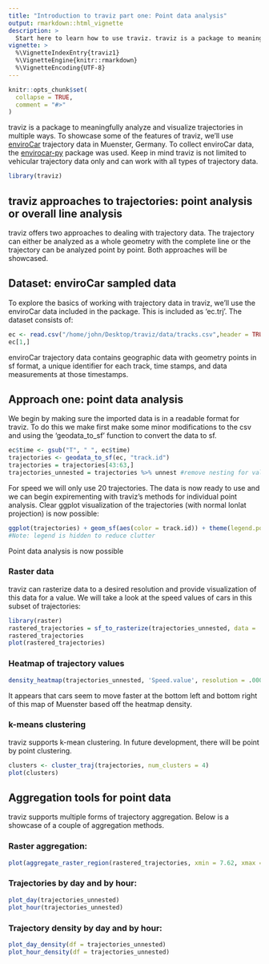 ```yaml
---
title: "Introduction to traviz part one: Point data analysis"
output: rmarkdown::html_vignette
description: >
  Start here to learn how to use traviz. traviz is a package to meaningfully analyze and visualize trajectory data. This package inherits   from sf and the previous trajectories package aiming to bring a modern approach to analyzing and visualizing trajectory data in R. 
vignette: >
  %\VignetteIndexEntry{traviz1}
  %\VignetteEngine{knitr::rmarkdown}
  %\VignetteEncoding{UTF-8}
---
```


```r
knitr::opts_chunk$set(
  collapse = TRUE,
  comment = "#>"
)
```
traviz is a package to meaningfully analyze and visualize trajectories in multiple ways. To showcase some of the features of traviz, we'll use [enviroCar](https://envirocar.org/?lng=en) trajectory data in Muenster, Germany. To collect enviroCar data, the [envirocar-py](https://github.com/enviroCar/envirocar-py) package was used. Keep in mind traviz is not limited to vehicular trajectory data only and can work with all types of trajectory data. 
```r
library(traviz)
```
## traviz approaches to trajectories: point analysis or overall line analysis

traviz offers two approaches to dealing with trajectory data. The trajectory can either be analyzed as a whole geometry with the complete line or the trajectory can be analyzed point by point. Both approaches will be showcased. 

## Dataset: enviroCar sampled data

To explore the basics of working with trajectory data in traviz, we'll use the enviroCar data included in the package. This is included as 'ec.trj'. The dataset consists of:
```r
ec <- read.csv("/home/john/Desktop/traviz/data/tracks.csv",header = TRUE, check.names = TRUE)
ec[1,]
```
enviroCar trajectory data contains geographic data with geometry points in sf format, a unique identifier for each track, time stamps, and data measurements at those timestamps. 

## Approach one: point data analysis

We begin by making sure the imported data is in a readable format for traviz. To do this we make first make some minor modifications to the csv and using the 'geodata_to_sf' function to convert the data to sf.
```r
ec$time <- gsub("T", " ", ec$time)
trajectories <- geodata_to_sf(ec, "track.id")
trajectories = trajectories[43:63,]
trajectories_unnested = trajectories %>% unnest #remove nesting for value analysis
```
For speed we will only use 20 trajectories. The data is now ready to use and we can begin expirementing with traviz's methods for individual point analysis. Clear ggplot visualization of the trajectories (with normal lonlat projection) is now possible:

```r
ggplot(trajectories) + geom_sf(aes(color = track.id)) + theme(legend.position = "none")
#Note: legend is hidden to reduce clutter
```

Point data analysis is now possible 

### Raster data
traviz can rasterize data to a desired resolution and provide visualization of this data for a value. We will take a look at the speed values of cars in this subset of trajectories:
```r
library(raster)
rastered_trajectories = sf_to_rasterize(trajectories_unnested, data = 'Speed.value', resolution = .0007)
rastered_trajectories
plot(rastered_trajectories)
```

### Heatmap of trajectory values
```r
density_heatmap(trajectories_unnested, 'Speed.value', resolution = .0007)
```
It appears that cars seem to move faster at the bottom left and bottom right of this map of Muenster based off the heatmap density. 

### k-means clustering
traviz  supports k-mean clustering. In future development, there will be point by point clustering.
```r
clusters <- cluster_traj(trajectories, num_clusters = 4)
plot(clusters)
```

## Aggregation tools for point data 
traviz supports multiple forms of trajectory aggregation. Below is a showcase of a couple of aggregation methods.

### Raster aggregation:
```r
plot(aggregate_raster_region(rastered_trajectories, xmin = 7.62, xmax = 7.63, ymin = 51.93, ymax = 51.94))
```

### Trajectories by day and by hour:
```r
plot_day(trajectories_unnested)
plot_hour(trajectories_unnested)
```

### Trajectory density by day and by hour: 
```r
plot_day_density(df = trajectories_unnested)
plot_hour_density(df = trajectories_unnested)
```
